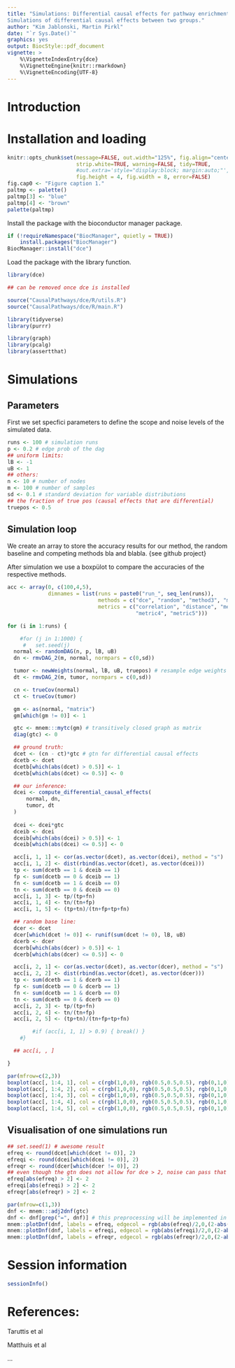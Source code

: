 ```yaml
---
title: "Simulations: Differential causal effects for pathway enrichment \n
Simulations of differential causal effects between two groups."
author: "Kim Jablonski, Martin Pirkl"
date: "`r Sys.Date()`"
graphics: yes
output: BiocStyle::pdf_document
vignette: >
    %\VignetteIndexEntry{dce}
    %\VignetteEngine{knitr::rmarkdown}
    %\VignetteEncoding{UTF-8}
---
```


# Introduction



# Installation and loading
```r
knitr::opts_chunk$set(message=FALSE, out.width="125%", fig.align="center",
                      strip.white=TRUE, warning=FALSE, tidy=TRUE,
                      #out.extra='style="display:block; margin:auto;"',
                      fig.height = 4, fig.width = 8, error=FALSE)
fig.cap0 <- "Figure caption 1."
paltmp <- palette()
paltmp[3] <- "blue"
paltmp[4] <- "brown"
palette(paltmp)
```
Install the package with the bioconductor manager package.
```r
if (!requireNamespace("BiocManager", quietly = TRUE))
    install.packages("BiocManager")
BiocManager::install("dce")
```
Load the package with the library function.
```r
library(dce)

## can be removed once dce is installed

source("CausalPathways/dce/R/utils.R")
source("CausalPathways/dce/R/main.R")

library(tidyverse)
library(purrr)

library(graph)
library(pcalg)
library(assertthat)

```

# Simulations

## Parameters

First we set specfici parameters to define the scope and noise levels
of the simulated data.

```r
runs <- 100 # simulation runs
p <- 0.2 # edge prob of the dag
## uniform limits:
lB <- -1
uB <- 1
## others:
n <- 10 # number of nodes
m <- 100 # number of samples
sd <- 0.1 # standard deviation for variable distributions
## the fraction of true pos (causal effects that are differential)
truepos <- 0.5
```

## Simulation loop

We create an array to store the accuracy results for our method, the
random baseline and competing methods bla and blabla. {\color{red}see
github project}

After simulation we use a boxpülot to compare the accuracies of the
respective methods.

```r
acc <- array(0, c(100,4,5),
             dimnames = list(runs = paste0("run_", seq_len(runs)),
                             methods = c("dce", "random", "method3", "method3"),
                             metrics = c("correlation", "distance", "metric3",
                                         "metric4", "metric5")))

for (i in 1:runs) {

    #for (j in 1:1000) {
     #   set.seed(j)
  normal <- randomDAG(n, p, lB, uB)
  dn <- rmvDAG_2(m, normal, normpars = c(0,sd))

  tumor <- newWeights(normal, lB, uB, truepos) # resample edge weights
  dt <- rmvDAG_2(m, tumor, normpars = c(0,sd))

  cn <- trueCov(normal)
  ct <- trueCov(tumor)

  gm <- as(normal, "matrix")
  gm[which(gm != 0)] <- 1

  gtc <- mnem:::mytc(gm) # transitively closed graph as matrix
  diag(gtc) <- 0

  ## ground truth:
  dcet <- (cn - ct)*gtc # gtn for differential causal effects
  dcetb <- dcet
  dcetb[which(abs(dcet) > 0.5)] <- 1
  dcetb[which(abs(dcet) <= 0.5)] <- 0

  ## our inference:
  dcei <- compute_differential_causal_effects(
      normal, dn,
      tumor, dt
  )
  
  dcei <- dcei*gtc
  dceib <- dcei
  dceib[which(abs(dcei) > 0.5)] <- 1
  dceib[which(abs(dcei) <= 0.5)] <- 0

  acc[i, 1, 1] <- cor(as.vector(dcet), as.vector(dcei), method = "s")
  acc[i, 1, 2] <- dist(rbind(as.vector(dcet), as.vector(dcei)))
  tp <- sum(dcetb == 1 & dceib == 1)
  fp <- sum(dcetb == 0 & dceib == 1)
  fn <- sum(dcetb == 1 & dceib == 0)
  tn <- sum(dcetb == 0 & dceib == 0)
  acc[i, 1, 3] <- tp/(tp+fn)
  acc[i, 1, 4] <- tn/(tn+fp)
  acc[i, 1, 5] <- (tp+tn)/(tn+fp+tp+fn)

  ## random base line:
  dcer <- dcet
  dcer[which(dcet != 0)] <- runif(sum(dcet != 0), lB, uB)
  dcerb <- dcer
  dcerb[which(abs(dcer) > 0.5)] <- 1
  dcerb[which(abs(dcer) <= 0.5)] <- 0

  acc[i, 2, 1] <- cor(as.vector(dcet), as.vector(dcer), method = "s")
  acc[i, 2, 2] <- dist(rbind(as.vector(dcet), as.vector(dcer)))
  tp <- sum(dcetb == 1 & dcerb == 1)
  fp <- sum(dcetb == 0 & dcerb == 1)
  fn <- sum(dcetb == 1 & dcerb == 0)
  tn <- sum(dcetb == 0 & dcerb == 0)
  acc[i, 2, 3] <- tp/(tp+fn)
  acc[i, 2, 4] <- tn/(tn+fp)
  acc[i, 2, 5] <- (tp+tn)/(tn+fp+tp+fn)

        #if (acc[i, 1, 1] > 0.9) { break() }
    #}

  ## acc[i, , ]

}

par(mfrow=c(2,3))
boxplot(acc[, 1:4, 1], col = c(rgb(1,0,0), rgb(0.5,0.5,0.5), rgb(0,1,0), rgb(0,0,1)))
boxplot(acc[, 1:4, 2], col = c(rgb(1,0,0), rgb(0.5,0.5,0.5), rgb(0,1,0), rgb(0,0,1)))
boxplot(acc[, 1:4, 3], col = c(rgb(1,0,0), rgb(0.5,0.5,0.5), rgb(0,1,0), rgb(0,0,1)))
boxplot(acc[, 1:4, 4], col = c(rgb(1,0,0), rgb(0.5,0.5,0.5), rgb(0,1,0), rgb(0,0,1)))
boxplot(acc[, 1:4, 5], col = c(rgb(1,0,0), rgb(0.5,0.5,0.5), rgb(0,1,0), rgb(0,0,1)))
```

## Visualisation of one simulations run


```r
## set.seed(1) # awesome result
efreq <- round(dcet[which(dcet != 0)], 2)
efreqi <- round(dcei[which(dcei != 0)], 2)
efreqr <- round(dcer[which(dcer != 0)], 2)
## even though the gtn does not allow for dce > 2, noise can pass that limit (just for the colors)
efreq[abs(efreq) > 2] <- 2
efreqi[abs(efreqi) > 2] <- 2
efreqr[abs(efreqr) > 2] <- 2

par(mfrow=c(1,3))
dnf <- mnem:::adj2dnf(gtc)
dnf <- dnf[grep("=", dnf)] # this preprocessing will be implemented in plotDnf (bug)
mnem::plotDnf(dnf, labels = efreq, edgecol = rgb(abs(efreq)/2,0,(2-abs(efreq))/2))
mnem::plotDnf(dnf, labels = efreqi, edgecol = rgb(abs(efreqi)/2,0,(2-abs(efreqi))/2))
mnem::plotDnf(dnf, labels = efreqr, edgecol = rgb(abs(efreqr)/2,0,(2-abs(efreqr))/2))
```

# Session information

```r
sessionInfo()
```

# References:

Taruttis et al

Matthuis et al

...
